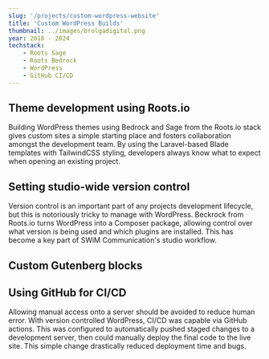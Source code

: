 ```yaml
---
slug: '/projects/custom-wordpress-website'
title: 'Custom WordPress Builds'
thumbnail: ../images/brolgadigital.png
year: 2018 - 2024
techstack:
    - Roots Sage
    - Roots Bedrock
    - WordPress
    - GitHub CI/CD
---
```


## Theme development using Roots.io

Building WordPress themes using Bedrock and Sage from the Roots.io stack gives custom sites a simple starting place and fosters collaboration amongst the development team. By using the Laravel-based Blade templates with TailwindCSS styling, developers always know what to expect when opening an existing project.

## Setting studio-wide version control

Version control is an important part of any projects development lifecycle, but this is notoriously tricky to manage with WordPress. Beckrock from Roots.io turns WordPress into a Composer package, allowing control over what version is being used and which plugins are installed. This has become a key part of SWiM Communication's studio workflow.

## Custom Gutenberg blocks

## Using GitHub for CI/CD

Allowing manual access onto a server should be avoided to reduce human error. With version controlled WordPress, CI/CD was capable via GitHub actions. This was configured to automatically pushed staged changes to a development server, then could manually deploy the final code to the live site. This simple change drastically reduced deployment time and bugs.
